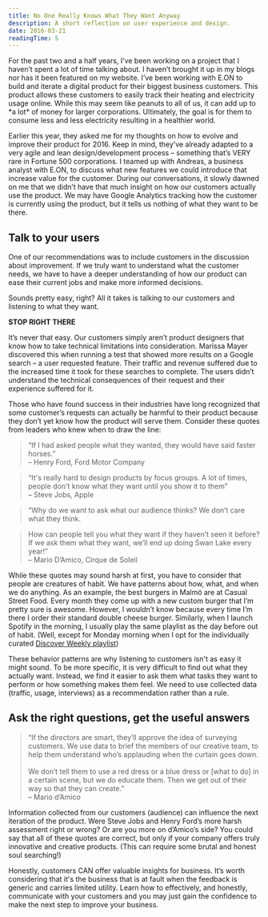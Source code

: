```yaml
---
title: No One Really Knows What They Want Anyway
description: A short reflection on user experience and design.
date: 2016-03-21
readingTime: 5
---
```


For the past two and a half years, I’ve been working on a project that I haven’t spent a lot of time talking about. I haven’t brought it up in my blogs nor has it been featured on my website. I’ve been working with E.ON to build and iterate a digital product for their biggest business customers. This product allows these customers to easily track their heating and electricity usage online. While this may seem like peanuts to all of us, it can add up to \*a lot\* of money for larger corporations. Ultimately, the goal is for them to consume less and less electricity resulting in a healthier world.

Earlier this year, they asked me for my thoughts on how to evolve and improve their product for 2016. Keep in mind, they’ve already adapted to a very agile and lean design/development process &#8211; something that’s VERY rare in Fortune 500 corporations. I teamed up with Andreas, a business analyst with E.ON, to discuss what new features we could introduce that increase value for the customer. During our conversations, it slowly dawned on me that we didn’t have that much insight on how our customers actually use the product. We may have Google Analytics tracking how the customer is currently using the product, but it tells us nothing of what they want to be there.

## Talk to your users

One of our recommendations was to include customers in the discussion about improvement. If we truly want to understand what the customer needs, we have to have a deeper understanding of how our product can ease their current jobs and make more informed decisions.

Sounds pretty easy, right? All it takes is talking to our customers and listening to what they want.

**STOP RIGHT THERE**

It’s never that easy. Our customers simply aren’t product designers that know how to take technical limitations into consideration. Marissa Mayer discovered this when running a test that showed more results on a Google search &#8211; a user requested feature. Their traffic and revenue suffered due to the increased time it took for these searches to complete. The users didn’t understand the technical consequences of their request and their experience suffered for it.

Those who have found success in their industries have long recognized that some customer’s requests can actually be harmful to their product because they don’t yet know how the product will serve them. Consider these quotes from leaders who knew when to draw the line:

> “If I had asked people what they wanted, they would have said faster horses.”   
> &#8211; Henry Ford, Ford Motor Company

> “It's really hard to design products by focus groups. A lot of times, people don't know what they want until you show it to them"   
> &#8211; Steve Jobs, Apple

> “Why do we want to ask what our audience thinks? We don’t care what they think.

> How can people tell you what they want if they haven’t seen it before? If we ask them what they want, we’ll end up doing Swan Lake every year!”   
> &#8211; Mario D’Amico, Cirque de Soleil

While these quotes may sound harsh at first, you have to consider that people are creatures of habit. We have patterns about how, what, and when we do anything. As an example, the best burgers in Malmö are at Casual Street Food. Every month they come up with a new custom burger that I’m pretty sure is awesome. However, I wouldn’t know because every time I’m there I order their standard double cheese burger. Similarly, when I launch Spotify in the morning, I usually play the same playlist as the day before out of habit. (Well, except for Monday morning when I opt for the individually curated <a href="https://open.spotify.com/user/lepetitgarcon/playlist/1RaYrDa7kIOG8mwgP9bfDz" target="_blank">Discover Weekly playlist</a>)

These behavior patterns are why listening to customers isn't as easy it might sound. To be more specific, it is very difficult to find out what they actually want. Instead, we find it easier to ask them what tasks they want to perform or how something makes them feel. We need to use collected data (traffic, usage, interviews) as a recommendation rather than a rule.

## Ask the right questions, get the useful answers

> “If the directors are smart, they’ll approve the idea of surveying customers. We use data to brief the members of our creative team, to help them understand who’s applauding when the curtain goes down.<br /><br />
We don’t tell them to use a red dress or a blue dress or [what to do] in a certain scene, but we do educate them. Then we get out of their way so that they can create.”   
> &#8211; Mario d’Amico

Information collected from our customers (audience) can influence the next iteration of the product. Were Steve Jobs and Henry Ford’s more harsh assessment right or wrong? Or are you more on d’Amico’s side? You could say that all of these quotes are correct, but only if your company offers truly innovative and creative products. (This can require some brutal and honest soul searching!)

Honestly, customers CAN offer valuable insights for business. It’s worth considering that it's the business that is at fault when the feedback is generic and carries limited utility. Learn how to effectively, and honestly, communicate with your customers and you may just gain the confidence to make the next step to improve your business.